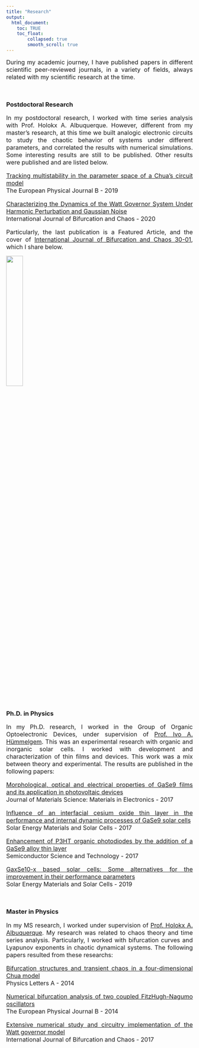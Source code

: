 ```yaml
---
title: "Research"
output:
  html_document:
    toc: TRUE
    toc_float:
        collapsed: true
        smooth_scroll: true
---
```

  
<style>
body {
text-align: justify}
</style>

<font size="3"> During my academic journey, I have published papers in different scientific peer-reviewed journals, in a variety of fields, always related with my scientific research at the time. 

</font>  

<br>

### Postdoctoral Research

<font size="3"> In my postdoctoral research, I worked with time series analysis with Prof. Holokx A. Albuquerque. However, different from my master's research, at this time we built analogic electronic circuits to study the chaotic behavior of systems under different parameters, and correlated the results with numerical simulations. Some interesting results are still to be published. Other results were published and are listed below.  

<i class="fa fa-file"></i> [Tracking multistability in the parameter space of a Chua’s circuit model](https://link.springer.com/article/10.1140/epjb/e2019-90749-x)  
The European Physical Journal B - 2019  

<i class="fa fa-file"></i> [Characterizing the Dynamics of the Watt Governor System Under Harmonic Perturbation and Gaussian Noise](https://www.worldscientific.com/doi/abs/10.1142/S0218127420300013)  
International Journal of Bifurcation and Chaos - 2020  

Particularly, the last publication is a Featured Article, and the cover of [International Journal of Bifurcation and Chaos 30-01](https://www.worldscientific.com/toc/ijbc/30/01), which I share below. </font>

<img src="images/cover_ijbc_2020.jpg" style="width:30%; border:0px solid; margin-right: 20px" align="center">  

<br>

### Ph.D. in Physics  

<font size="3"> In my Ph.D. research, I worked in the Group of Organic Optoelectronic Devices, under supervision of [Prof. Ivo A. Hümmelgem](http://fisica.ufpr.br/pagina_ppgf_english/info_ivo.html). This was an experimental research with organic and inorganic solar cells. I worked with development and characterization of thin films and devices. This work was a mix between theory and experimental. The results are published in the following papers:

<i class="fa fa-file"></i> [Morphological, optical and electrical properties of GaSe9 films and its application in photovoltaic devices](https://link.springer.com/article/10.1007/s10854-016-5794-5)  
Journal of Materials Science: Materials in Electronics - 2017  

<i class="fa fa-file"></i> [Influence of an interfacial cesium oxide thin layer in the performance and internal dynamic processes of GaSe9 solar cells](https://www.sciencedirect.com/science/article/pii/S0927024817303215)  
Solar Energy Materials and Solar Cells - 2017  

<i class="fa fa-file"></i> [Enhancement of P3HT organic photodiodes by the addition of a GaSe9 alloy thin layer ](https://iopscience.iop.org/article/10.1088/1361-6641/aa74fe/meta)  
Semiconductor Science and Technology - 2017  
 
<i class="fa fa-file"></i> [GaxSe10-x based solar cells: Some alternatives for the improvement in their performance parameters](https://www.sciencedirect.com/science/article/pii/S0927024819300029)  
Solar Energy Materials and Solar Cells - 2019 </font> 

<br>

### Master in Physics  

<font size="3"> In my MS research, I worked under supervision of [Prof. Holokx A. Albuquerque](https://www.udesc.br/professor/holokx.albuquerque). My research was related to chaos theory and time series analysis. Particularly, I worked with bifurcation curves and Lyapunov exponents in chaotic dynamical systems. The following papers resulted from these researchs:  

<i class="fa fa-file"></i> [Bifurcation structures and transient chaos in a four-dimensional Chua model](https://www.sciencedirect.com/science/article/pii/S0375960113010384)  
Physics Letters A - 2014  

<i class="fa fa-file"></i> [Numerical bifurcation analysis of two coupled FitzHugh-Nagumo oscillators](https://link.springer.com/article/10.1140/epjb/e2014-50170-9)  
The European Physical Journal B - 2014  

<i class="fa fa-file"></i> [Extensive numerical study and circuitry implementation of the Watt governor model](https://www.worldscientific.com/doi/abs/10.1142/S0218127417501759)  
International Journal of Bifurcation and Chaos - 2017 </font> 